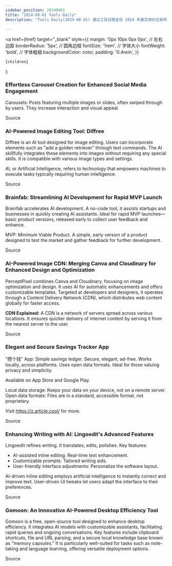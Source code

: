 ```yaml
---
sidebar_position: 20240801
title: "2024-08-01 Tools Daily"
description: "Tools Daily(2024-08-01) 通过工具日报发现 2024 年最实用的互联网软件、AI工具和产品！"

---
```



  <a
    href={href}
    target="_blank"
    style={{
      margin: '0px 10px 0px 0px', // 左右边距
      borderRadius: '5px', // 圆角边框
      fontSize: '1rem', // 字体大小
      fontWeight: 'bold', // 字体粗细
      backgroundColor: color,
      padding: '0.4rem',
    }}
  >
    {children}
  </a>
);

### Effortless Carousel Creation for Enhanced Social Media Engagement

Carousels: Posts featuring multiple images or slides, often swiped through by users. They increase interaction and visual appeal.

<Link href="https://www.producthunt.com/posts/create-carousel" color="#B0C4DE">Source</Link>

### AI-Powered Image Editing Tool: Diffree

Diffree is an AI tool designed for image editing. Users can incorporate elements such as "add a golden retriever" through text commands. The AI skillfully integrates these elements into images without requiring any special skills. It is compatible with various image types and settings.

AI, or Artificial Intelligence, refers to technology that empowers machines to execute tasks typically requiring human intelligence.

<Link href="https://github.com/ruanyf/weekly/issues/4910" color="#B0C4DE">Source</Link>

### Brainfab: Streamlining AI Development for Rapid MVP Launch

Brainfab accelerates AI development. A no-code tool, it assists startups and businesses in quickly creating AI assistants. Ideal for rapid MVP launches—basic product versions, released early to collect user feedback and enhance.

MVP: Minimum Viable Product. A simple, early version of a product designed to test the market and gather feedback for further development.

<Link href="https://www.producthunt.com/posts/brainfab" color="#B0C4DE">Source</Link>

### AI-Powered Image CDN: Merging Canva and Cloudinary for Enhanced Design and Optimization

PerceptPixel combines Canva and Cloudinary, focusing on image optimization and design. It uses AI for automatic enhancements and offers customizable templates. Targeted at developers and designers, it operates through a Content Delivery Network (CDN), which distributes web content globally for faster access.

**CDN Explained:** A CDN is a network of servers spread across various locations. It ensures quicker delivery of internet content by serving it from the nearest server to the user.

<Link href="https://www.producthunt.com/posts/perceptpixel-2-0" color="#B0C4DE">Source</Link>

### Elegant and Secure Savings Tracker App

"攒个钱" App: Simple savings ledger. Secure, elegant, ad-free. Works locally, across platforms. Uses open data formats. Ideal for those valuing privacy and simplicity.

Available on App Store and Google Play.

Local data storage: Keeps your data on your device, not on a remote server.
Open data formats: Files are in a standard, accessible format, not proprietary.

Visit https://z.article.cool/ for more.

<Link href="https://github.com/ruanyf/weekly/issues/4905" color="#B0C4DE">Source</Link>

### Enhancing Writing with AI: Lingoedit's Advanced Features

Lingoedit refines writing. It translates, edits, polishes. Key features:

- AI-assisted inline editing: Real-time text enhancement.
- Customizable prompts: Tailored writing aids.
- User-friendly interface adjustments: Personalize the software layout.

AI-driven inline editing employs artificial intelligence to instantly correct and improve text. User-driven UI tweaks let users adapt the interface to their preferences.

<Link href="https://www.producthunt.com/posts/lingoedit-2-0" color="#B0C4DE">Source</Link>

### Gomoon: An Innovative AI-Powered Desktop Efficiency Tool

Gomoon is a free, open-source tool designed to enhance desktop efficiency. It integrates AI models with customizable assistants, facilitating rapid queries and ongoing conversations. Key features include clipboard shortcuts, file and URL parsing, and a secure local knowledge base known as "memory capsules." It is particularly well-suited for tasks such as note-taking and language learning, offering versatile deployment options.

<Link href="https://github.com/ruanyf/weekly/issues/4907" color="#B0C4DE">Source</Link>

